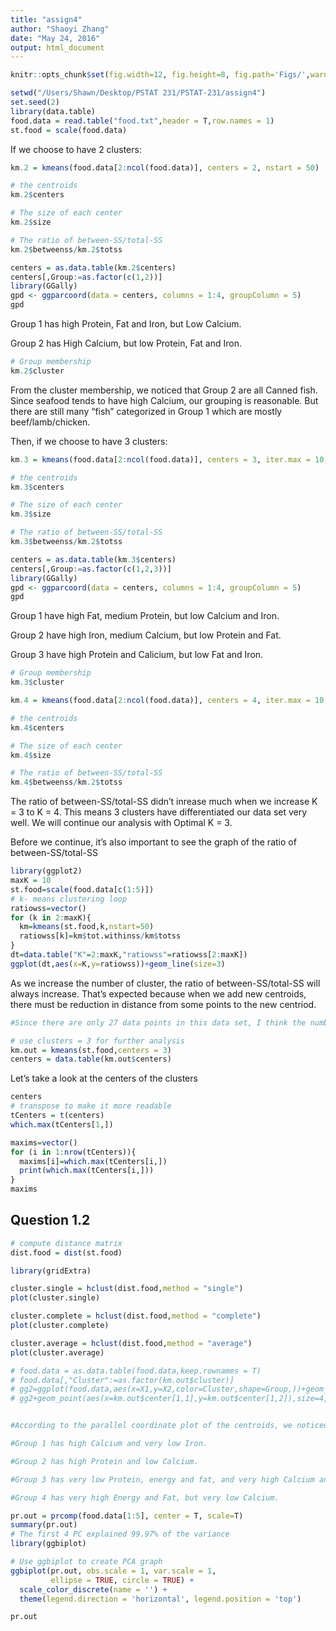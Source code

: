 ```yaml
---
title: "assign4"
author: "Shaoyi Zhang"
date: "May 24, 2016"
output: html_document
---
```

```r
knitr::opts_chunk$set(fig.width=12, fig.height=8, fig.path='Figs/',warning=FALSE)
```

```r
setwd("/Users/Shawn/Desktop/PSTAT 231/PSTAT-231/assign4")
set.seed(2)
library(data.table)
food.data = read.table("food.txt",header = T,row.names = 1)
st.food = scale(food.data)
```


If we choose to have 2 clusters:

```r
km.2 = kmeans(food.data[2:ncol(food.data)], centers = 2, nstart = 50)

# the centroids
km.2$centers

# The size of each center
km.2$size

# The ratio of between-SS/total-SS
km.2$betweenss/km.2$totss
```

```r
centers = as.data.table(km.2$centers)
centers[,Group:=as.factor(c(1,2))]
library(GGally)
gpd <- ggparcoord(data = centers, columns = 1:4, groupColumn = 5)
gpd
```

Group 1 has high Protein, Fat and Iron, but Low Calcium.

Group 2 has High Calcium, but low Protein, Fat and Iron.

```r
# Group membership
km.2$cluster
```

From the cluster membership, we noticed that Group 2 are all Canned fish. Since seafood tends to have high Calcium, our grouping is reasonable. But there are still many "fish" categorized in Group 1 which are mostly beef/lamb/chicken.


Then, if we choose to have 3 clusters:

```r
km.3 = kmeans(food.data[2:ncol(food.data)], centers = 3, iter.max = 10, nstart = 50)

# the centroids
km.3$centers

# The size of each center
km.3$size

# The ratio of between-SS/total-SS
km.3$betweenss/km.2$totss
```

```r
centers = as.data.table(km.3$centers)
centers[,Group:=as.factor(c(1,2,3))]
library(GGally)
gpd <- ggparcoord(data = centers, columns = 1:4, groupColumn = 5)
gpd
```

Group 1 have high Fat, medium Protein, but low Calcium and Iron.

Group 2 have high Iron, medium Calcium, but low Protein and Fat.

Group 3 have high Protein and Calicium, but low Fat and Iron.


```r
# Group membership
km.3$cluster
```


```r
km.4 = kmeans(food.data[2:ncol(food.data)], centers = 4, iter.max = 10, nstart = 50)

# the centroids
km.4$centers

# The size of each center
km.4$size

# The ratio of between-SS/total-SS
km.4$betweenss/km.2$totss
```

The ratio of between-SS/total-SS didn't inrease much when we increase K = 3 to K = 4. This means 3 clusters have differentiated our data set very well. We will continue our analysis with Optimal K = 3.

Before we continue, it's also important to see the graph of the ratio of between-SS/total-SS

```r
library(ggplot2)
maxK = 10
st.food=scale(food.data[c(1:5)])
# k- means clustering loop
ratiowss=vector()
for (k in 2:maxK){
  km=kmeans(st.food,k,nstart=50)
  ratiowss[k]=km$tot.withinss/km$totss
}
dt=data.table("K"=2:maxK,"ratiowss"=ratiowss[2:maxK])
ggplot(dt,aes(x=K,y=ratiowss))+geom_line(size=3)
```

As we increase the number of cluster, the ratio of between-SS/total-SS will always increase. That's expected because when we add new centroids, there must be reduction in distance from some points to the new centriod.

```r
#Since there are only 27 data points in this data set, I think the number of clusters shouldn't be too large. Moreover, by PCA, I noticed that the first 4 principle components expained more than 99% of the variance in the data. Thus, I decide to use K = 4 for further analysis
```

```r
# use clusters = 3 for further analysis
km.out = kmeans(st.food,centers = 3)
centers = data.table(km.out$centers)
```

Let's take a look at the centers of the clusters

```r
centers
# transpose to make it more readable
tCenters = t(centers)
which.max(tCenters[1,])

maxims=vector()
for (i in 1:nrow(tCenters)){
  maxims[i]=which.max(tCenters[i,])
  print(which.max(tCenters[i,]))
}
maxims
```


## Question 1.2

```r
# compute distance matrix
dist.food = dist(st.food)

library(gridExtra)

cluster.single = hclust(dist.food,method = "single")
plot(cluster.single)

cluster.complete = hclust(dist.food,method = "complete")
plot(cluster.complete)

cluster.average = hclust(dist.food,method = "average")
plot(cluster.average)
```



```r
# food.data = as.data.table(food.data,keep.rownames = T)
# food.data[,"Cluster":=as.factor(km.out$cluster)]
# gg2=ggplot(food.data,aes(x=X1,y=X2,color=Cluster,shape=Group,))+geom_point(size=3)
# gg2+geom_point(aes(x=km.out$center[1,1],y=km.out$center[1,2]),size=4,color="black")+geom_point(aes(x=km.out$center[2,1],y=km.out$center[2,2]),size=4,color="black")+ annotate("text", x=km.out$center[1,1],y=km.out$center[1,2]-0.2, label = "Centroid 1")+ annotate("text", x=km.out$center[2,1],y=km.out$center[2,2]-0.2, label = "Centroid 2")+ggtitle("k-means clustering, k=2")+ theme(plot.title = element_text(size = rel(2)))


#According to the parallel coordinate plot of the centroids, we noticed that:

#Group 1 has high Calcium and very low Iron.

#Group 2 has high Protein and low Calcium.

#Group 3 has very low Protein, energy and fat, and very high Calcium and Iron.

#Group 4 has very high Energy and Fat, but very low Calcium.
```

```r
pr.out = prcomp(food.data[1:5], center = T, scale=T)
summary(pr.out)
# The first 4 PC explained 99.97% of the variance
library(ggbiplot)

# Use ggbiplot to create PCA graph
ggbiplot(pr.out, obs.scale = 1, var.scale = 1, 
         ellipse = TRUE, circle = TRUE) +
  scale_color_discrete(name = '') +
  theme(legend.direction = 'horizontal', legend.position = 'top')

pr.out
```




